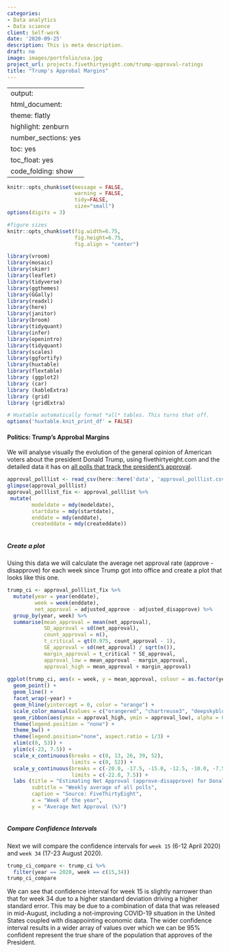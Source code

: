 ```yaml
---
categories:
- Data analytics
- Data science
client: Self-work
date: '2020-09-25'
description: This is meta description.
draft: no
image: images/portfolio/usa.jpg
project_url: projects.fivethirtyeight.com/trump-approval-ratings
title: "Trump's Approbal Margins"
---
```


---
output:
  html_document:
    theme: flatly
    highlight: zenburn
    number_sections: yes
    toc: yes
    toc_float: yes
    code_folding: show
---
```r
knitr::opts_chunk$set(message = FALSE, 
                      warning = FALSE, 
                      tidy=FALSE,
                      size="small")
options(digits = 3)

#figure sizes
knitr::opts_chunk$set(fig.width=6.75, 
                      fig.height=6.75,
                      fig.align = "center")
```

```r
library(vroom)
library(mosaic)
library(skimr)
library(leaflet)
library(tidyverse)
library(ggthemes)
library(GGally)
library(readxl)
library(here)
library(janitor)
library(broom)
library(tidyquant)
library(infer)
library(openintro)
library(tidyquant)
library(scales)
library(ggfortify)
library(huxtable)
library(flextable)
library (ggplot2)
library (car)
library (kableExtra)
library (grid)
library (gridExtra)

# Huxtable automatically format *all* tables. This turns that off.
options('huxtable.knit_print_df' = FALSE)
```

#### Politics: Trump's Approbal Margins

We will analyse visually the evolution of the general opinion of American voters about the president Donald Trump, using fivethirtyeight.com and the detailed data it has on [all polls that track the president's approval](https://projects.fivethirtyeight.com/trump-approval-ratings).

```r

approval_polllist <- read_csv(here::here('data', 'approval_polllist.csv'))
glimpse(approval_polllist)
approval_polllist_fix <- approval_polllist %>% 
 mutate(
        modeldate = mdy(modeldate),
        startdate = mdy(startdate),
        enddate = mdy(enddate),
        createddate = mdy(createddate))
        
```

##### Create a plot

Using this data we will calculate the average net approval rate (approve - disapprove) for each week since Trump got into office and create a plot that looks like this one.

```r

trump_ci <- approval_polllist_fix %>% 
  mutate(year = year(enddate),
         week = week(enddate),
         net_approval = adjusted_approve - adjusted_disapprove) %>% 
  group_by(year, week) %>% 
  summarise(mean_approval = mean(net_approval),
            SD_approval = sd(net_approval),
            count_approval = n(),
            t_critical = qt(0.975, count_approval - 1),
            SE_approval = sd(net_approval) / sqrt(n()),
            margin_approval = t_critical * SE_approval,
            approval_low = mean_approval - margin_approval,
            approval_high = mean_approval + margin_approval)
            
ggplot(trump_ci, aes(x = week, y = mean_approval, colour = as.factor(year))) + 
  geom_point() +
  geom_line() +
  facet_wrap(~year) + 
  geom_hline(yintercept = 0, color = "orange") +
  scale_color_manual(values = c("orangered", "chartreuse3", "deepskyblue", "darkorchid1")) + 
  geom_ribbon(aes(ymax = approval_high, ymin = approval_low), alpha = 0.1) +
  theme(legend.position = "none") +
  theme_bw() +
  theme(legend.position="none", aspect.ratio = 1/3) + 
  xlim(c(0, 53)) + 
  ylim(c(-23, 7.5)) +
  scale_x_continuous(breaks = c(0, 13, 26, 39, 52),
                     limits = c(0, 52)) +
  scale_y_continuous(breaks = c(-20.0, -17.5, -15.0, -12.5, -10.0, -7.5, -5.0, -2.5, 0.0, 2.5, 5.0, 7.5),
                     limits = c(-22.0, 7.5)) +
  labs (title = "Estimating Net Approval (approve-disapprove) for Donald Trump",
        subtitle = "Weekly average of all polls",
        caption = "Source: FiveThirtyEight",
        x = "Week of the year",
        y = "Average Net Approval (%)")
        
```

##### Compare Confidence Intervals

Next we will compare the confidence intervals for `week 15` (6-12 April 2020) and `week 34` (17-23 August 2020).

```r

trump_ci_compare <- trump_ci %>% 
  filter(year == 2020, week == c(15,34))
trump_ci_compare

```

We can see that confidence interval for week 15 is slightly narrower than that for week 34 due to a higher standard deviation driving a higher standard error. This may be due to a combination of data that was released in mid-August, including a not-improving COVID-19 situation in the United States coupled with disappointing economic data. The wider confidence interval results in a wider array of values over which we can be 95% confident represent the true share of the population that approves of the President. 





